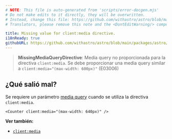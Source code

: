 ```yaml
---
# NOTE: This file is auto-generated from 'scripts/error-docgen.mjs'
# Do not make edits to it directly, they will be overwritten.
# Instead, change this file: https://github.com/withastro/astro/blob/main/packages/astro/src/core/errors/errors-data.ts
# Translators, please remove this note and the <DontEditWarning/> component.

title: Missing value for client:media directive.
i18nReady: true
githubURL: https://github.com/withastro/astro/blob/main/packages/astro/src/core/errors/errors-data.ts
---
```


> **MissingMediaQueryDirective**: Media query no proporcionada para la directiva `client:media`. Se debe proporcionar una media query similar a `client:media="(max-width: 600px)"` (E03006)

## ¿Qué salió mal?

Se requiere un parámetro [media query](https://developer.mozilla.org/es/docs/Web/CSS/Media_Queries/Using_media_queries) cuando se utiliza la directiva `client:media`.

```astro
<Counter client:media="(max-width: 640px)" />
```

**Ver también:**
-  [`client:media`](/es/reference/directives-reference/#clientmedia)

